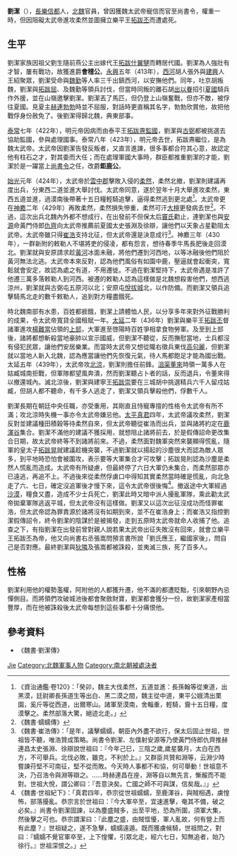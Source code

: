 {{Otheruses|other=名为刘洁的其他人物|刘洁}}

'''劉潔'''（{{bd|？||？|catIdx=L}}），[[長樂郡|長樂]][[信都|信都]]人，[[北魏|北魏]]官員，曾因獲魏太武帝寵信而官至尚書令，權重一時，但因阻礙太武帝進攻柔然並圖擁立樂平王[[拓跋丕|拓跋丕]]而遭處死。

== 生平 ==
劉潔家族因祖父劉生隨前燕公主出嫁代王[[拓跋什翼犍|拓跋什翼犍]]而轉居代國。劉潔為人強壯有才智，屢有戰功，故獲進爵'''會稽公'''。[[永興_(拓跋嗣)|永興]]五年（413年），[[西河郡|西河]]胡人張外與[[建興郡|建興]]人王紹聚眾，劉潔受命與[[魏勤|魏勤]]等人率三千出鎮西河，以安撫他們。同年，吐京胡叛魏，劉潔與[[拓跋屈|拓跋屈]]、及魏勤等領兵討伐，但當時同叛的離石胡[[出以眷|出以眷]]招引[[夏_(十六國)|夏國]]騎兵作外援，並在山嶺邀擊劉潔。劉潔丟了馬匹，但仍登上山嶺奮戰，但亦不敵，被俘往夏國。見夏主[[赫連勃勃|赫連勃勃]]時並不屈服，對話時更直稱其名字，勃勃欣賞他，故把他戰俘身份赦免了。後劉潔得歸北魏，典東部事。

[[泰常|泰常]]七年（422年），明元帝因病而由泰平王[[拓跋燾|拓跋燾]][[監國|監國]]，劉潔與[[古弼|古弼]]都被挑選去協助監國，參與處理國事。泰常八年（423年），明元帝去世，拓跋燾繼位，是為魏太武帝。太武帝因劉潔告發反叛者，又直言進諫，很多事都合符其心意，故認定他有柱石之才，對其委而大任；而在處理軍國大事時，群臣都推重劉潔的才能，劉潔於是一躍當上[[尚書令|尚書令]]之任，改爵'''鉅鹿公'''。

[[始光|始光]]元年（424年），太武帝於[[雲中郡|雲中郡]]擊敗入侵的[[柔然|柔然]]，柔然北撤，劉潔則建議再度出兵，分東西二道並進大舉討伐。太武帝同意，遂於翌年十月大舉進攻柔然，東西五道並進，過漠南後帶著十五日糧輕騎追擊，逼得柔然逃到更北處<ref>《資治通鑑·卷120》：「癸卯，魏主大伐柔然，五道並進：長孫翰等從東道，出黑漠，廷尉卿長孫道生等出白、黑二漠之間，魏主從中道，東平公娥清出栗園，奚斤等從西道，出爾寒山。諸軍至漠南，舍輜重，輕騎，齎十五日糧，度漠擊之。柔然部落大驚，絕迹北走。」</ref>。太武帝更在[[神䴥|神䴥]]二年（429年）再敗柔然，柔然損失慘重，柔然可汗[[大檀|大檀]]更發病去世<ref>《魏書·蠕蠕傳》</ref>。不過，這次出兵北魏內外都不想成行，在出發前不但保太后[[惠太后|竇氏]]勸止，連劉潔也與[[安源|安源]]命黃門侍郎[[仇齊|仇齊]]向太武帝推薦前夏國太史張淵及徐辯，讓他們以天象占星勸阻太武帝。太武帝雖只得[[崔浩|崔浩]]支持北征，但太武帝還是決意成行<ref>《魏書·崔浩傳》：「是年，議擊蠕蠕，朝臣內外盡不欲行，保太后固止世祖，世祖皆不聽，唯浩贊成策略。尚書令劉潔、左僕射安源等乃使黃門侍郎仇齊推赫連昌太史張淵、徐辯說世祖曰：『今年己巳，三陰之歲,歲星襲月，太白在西方，不可舉兵。北伐必敗，雖克，不利於上。』又群臣共贊和淵等，云淵少時嘗諫苻堅不可南征，堅不從而敗。今天時人事都不和協，何可舉動！世祖意不決，乃召浩令與淵等辯之。……時赫連昌在座，淵等自以無先言，慚赧而不能對。世祖大悅，謂公卿曰：『吾意決矣。亡國之師不可與謀，信矣哉。』」</ref>。神䴥三年（430年），一群新附的敕勒人不堪將吏的侵凌，都有怨言，想待春季牛馬長肥後走回漠北。劉潔就與安原請求趁[[黃河|黃河]]冰面未融，將他們遷到河西地，以等冰融後他們阻於黃河無法北逃。太武帝本來反對，認為他們風俗有如園中鹿，壓逼就會起衝突，寬鬆就會安定，故認為處之有道，不用遷徙。不過在劉潔堅持下，太武帝遇是准許了他遷三萬多落敕勒人到河西。被遷的敕勒人認為這樣做是北魏想殺害他們，想西逃涼州，劉潔就與古弼屯五原河以北；安原屯[[悅拔城|悅拔城]]北，以作防備。而劉潔又領兵追擊騎馬北走的數千敕勒人，追到對方糧盡餓死。

時北魏南部有水患，百姓都捱餓，劉潔上請體恤人民，以分享多年來對外征戰勝利的成果，令太武帝寬貸全國租賦一年。[[太延|太延]]二年（436年）劉潔與樂平王[[拓跋丕|拓跋丕]]督諸軍進攻[[楊難當|楊難當]]佔領的[[上邽|上邽]]，大軍進至啓陽時百姓爭相拿食物勞軍。及至到上邽後，諸將都想斬殺當地豪帥以宣示國威，但劉潔不聽從，反而撫慰當地，士兵都沒有侵犯民眾，讓他們安居樂業。而當時太武帝又想從隴右徵兵東伐[[高句麗|高句麗]]，但劉潔就以當地人新入北魏，認為應當讓他們先恢復元氣，待人馬都飽足才能為國出戰。太延五年（439年），太武帝攻[[北涼|北涼]]，劉潔則擔任前鋒。[[沮渠董來|沮渠董來]]時領一萬多人在姑臧城南拒戰，但軍隊都望風奔潰，然而劉潔聽占卜者的話，反而退兵，令董來得以撤還城內。滅北涼後，劉潔與建寧王[[拓跋崇|拓跋崇]]要在三城胡中挑選精兵六千人留戍姑臧，但胡人都不聽命，有千多人逃走了，劉潔又領兵擊殺他們，俘數千人。

劉潔長期在朝廷中央任職，亦受重用，其剛直且恃寵專擅的性格令太武帝有所不滿；攻北涼時失機一事亦令太武帝嫌忌他。[[太平真君|太平真君]]四年，太武帝議攻柔然，劉潔反對並建議種田積穀等待柔然自來，但太武帝聽從崔浩而出兵，並與諸將約定在[[鹿渾谷|鹿渾谷]]集合。劉潔不滿他的建議不獲採用，就想阻止諸將前去，於是假傳詔命更改集合日期，故太武帝終等不到諸將前來。不過，柔然面對魏軍突然來襲顯得慌亂，隨軍的皇太子[[拓跋晃|拓跋晃]]就建議趁機突襲，不過劉潔就以揚起的沙塵很大而認為敵人眾多，到平地時恐怕會被圍攻，表示要等大軍集合才可攻擊；拓跋晃則認為沙塵是柔然人慌亂而造成。太武帝有所疑慮，但最終停了六日大軍仍未集合，而柔然部眾亦已遠逃，再追不上。不過後來從柔然俘虜口中得知其實柔然當時確是慌亂，向北急走了六、七日，確定沒追軍後才慢下來，這令太武帝很後悔<ref>《魏書·世祖紀下》：「真君四年，恭宗從世祖蠕蠕，至鹿渾谷，與賊相遇，虜惶怖，部落擾亂。恭宗言於世祖曰：『今大軍卒至，宜速進擊，奄其不備，破之必矣。』尚書令劉潔固諫，以為塵盛賊多，出至平地，恐為所圍，須軍大集，然後擊之可也。恭宗謂潔曰：『此塵之盛，由賊恇懮，軍人亂故，何有營上而有此塵？』世祖疑之，遂不急擊，蠕蠕遠遁。既而獲虜候騎，世祖問之，對曰：『蠕蠕不覺官軍卒至，上下惶懼，引眾北走，經六七日，知無追者，始乃徐行。』世祖深恨之。」</ref>。撤返途中大軍經過[[沙漠|沙漠]]，糧食又盡，造成不少士兵死亡，劉潔此時又暗中派人擾亂軍隊，乘此勸太武帝拋棄軍隊逃返平城，但太武帝沒有這樣做。劉潔又以這次出征沒成功而怪罪崔浩，但太武帝認為罪責源於諸將沒有如期到來，並不在崔浩身上；而崔浩又指控劉潔假傳詔令，終令劉潔的陰謀於是被揭發，走到五原時太武帝就命人收捕了他。追查之下，有指劉潔在出發前曾對親人說若果太武帝出征失敗沒有回來，就會立樂平王拓跋丕為帝，他又向尚書右丞張嵩問預言書所說「劉氏應王，繼國家後」，問自己是否對應。最終劉潔與[[狄隣|狄隣]]及張嵩都被誅殺，並夷滅三族，死了百多人。

== 性格 ==
劉潔利用他的權勢濫權，阿附他的人都獲升遷，他不滿的都遭貶黜，引來朝野內忌憚側目。而將領們攻破城池後都會聚斂財寶，劉潔都會獲分一份，故劉潔家產相當豐厚，而在他被誅殺後太武帝每想到這些事都十分痛恨他。

== 參考資料 ==
*《魏書·劉潔傳》
{{reflist}}

{{Authority control}}
{{DEFAULTSORT:Liu刘}}
[[Category:劉姓|Jie]]
[[Category:北魏軍事人物|Category:北魏軍事人物]]
[[Category:南北朝被處決者|Category:南北朝被處決者]]
